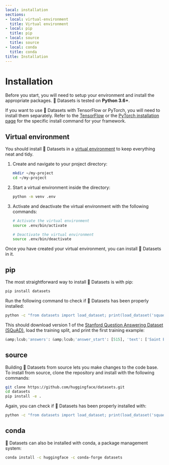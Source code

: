 ```yaml
---
local: installation
sections:
- local: virtual-environment
  title: Virtual environment
- local: pip
  title: pip
- local: source
  title: source
- local: conda
  title: conda
title: Installation
---
```

<script>
</script>
<h1 id="installation">Installation</h1>

Before you start, you will need to setup your environment and install the appropriate packages. 🤗 Datasets is tested on **Python 3.6+**.

<Tip>

If you want to use 🤗 Datasets with TensorFlow or PyTorch, you will need to install them separately. Refer to the [TensorFlow](https://www.tensorflow.org/install/pip#tensorflow-2-packages-are-available) or the [PyTorch installation page](https://pytorch.org/get-started/locally/#start-locally) for the specific install command for your framework.

</Tip>

<h2 id="virtual-environment">Virtual environment</h2>

You should install 🤗 Datasets in a [virtual environment](https://docs.python.org/3/library/venv.html) to keep everything neat and tidy.

1. Create and navigate to your project directory:

   ```bash
   mkdir ~/my-project
   cd ~/my-project
   ```

2. Start a virtual environment inside the directory:

   ```bash
   python -m venv .env
   ```

3. Activate and deactivate the virtual environment with the following commands:

   ```bash
   # Activate the virtual environment
   source .env/bin/activate
   
   # Deactivate the virtual environment
   source .env/bin/deactivate
   ```

Once you have created your virtual environment, you can install 🤗 Datasets in it.

<h2 id="pip">pip</h2>

The most straightforward way to install 🤗 Datasets is with pip:

```bash
pip install datasets
```

Run the following command to check if 🤗 Datasets has been properly installed:

```bash
python -c "from datasets import load_dataset; print(load_dataset('squad', split='train')[0])"
```

This should download version 1 of the [Stanford Question Answering Dataset (SQuAD)](https://rajpurkar.github.io/SQuAD-explorer/), load the training split, and print the first training example:

```python
&amp;lcub;'answers': &amp;lcub;'answer_start': [515], 'text': ['Saint Bernadette Soubirous']}, 'context': 'Architecturally, the school has a Catholic character. Atop the Main Building\'s gold dome is a golden statue of the Virgin Mary. Immediately in front of the Main Building and facing it, is a copper statue of Christ with arms upraised with the legend "Venite Ad Me Omnes". Next to the Main Building is the Basilica of the Sacred Heart. Immediately behind the basilica is the Grotto, a Marian place of prayer and reflection. It is a replica of the grotto at Lourdes, France where the Virgin Mary reputedly appeared to Saint Bernadette Soubirous in 1858. At the end of the main drive (and in a direct line that connects through 3 statues and the Gold Dome), is a simple, modern stone statue of Mary.', 'id': '5733be284776f41900661182', 'question': 'To whom did the Virgin Mary allegedly appear in 1858 in Lourdes France?', 'title': 'University_of_Notre_Dame'}
```

<h2 id="source">source</h2>

Building 🤗 Datasets from source lets you make changes to the code base. To install from source, clone the repository and install with the following commands:

```bash
git clone https://github.com/huggingface/datasets.git
cd datasets
pip install -e .
```

Again, you can check if 🤗 Datasets has been properly installed with:

```bash
python -c "from datasets import load_dataset; print(load_dataset('squad', split='train')[0])"
```

<h2 id="conda">conda</h2>

🤗 Datasets can also be installed with conda, a package management system:

```bash
conda install -c huggingface -c conda-forge datasets
```